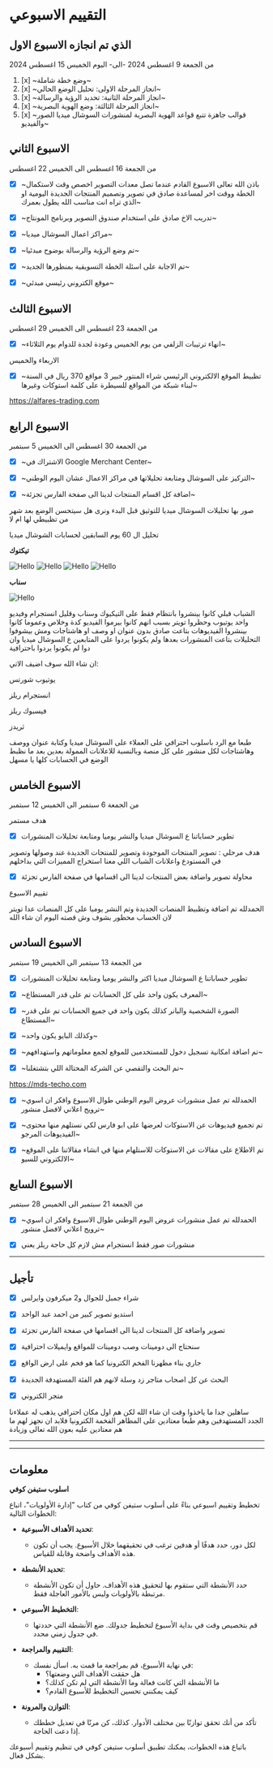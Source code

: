 # التقييم الاسبوعي



## الذي تم انجازه الاسبوع الاول

من الجمعة 9 اغسطس 2024 -الى- اليوم الخميس 15 اغسطس 2024

1. [x] ~وضع خطة شاملة~
2. [x] ~انجاز المرحلة الاولى: تحليل الوضع الحالي~
3. [x] ~انجاز المرحلة الثانية: تحديد الرؤية والرسالة~
4. [x] ~انجاز المرحلة الثالثة: وضع الهوية البصرية~
5. [x] ~قوالب جاهزة تتبع قواعد الهوية البصرية لمنشورات السوشال ميديا الصور والفيديو~


##  الاسبوع الثاني 

من الجمعة 16 اغسطس الى الخميس 22 اغسطس

* [x] ~باذن الله تعالى الاسبوع القادم عندما تصل معدات التصوير اخصص وقت لاستكمال الخطة ووقت اخر لمساعدة صادق في تصوير وتصميم المنتجات الجديدة اليومية او الذي تراه انت مناسب الله يطول بعمرك~

* [x] ~تدريب الاخ صادق على استخدام صندوق التصوير وبرنامج المونتاج~

* [x] ~مراكز اعمال السوشال ميديا~

* [x] ~تم وضع الرؤية والرسالة بوضوح مبدئيا~

* [x] ~تم الاجابة على اسئلة الخطة التسويقية بمنظورها الجديد~

- [x] ~موقع الكتروني رئيسي مبدئي~

## الاسبوع الثالث

من الجمعة 23 اغسطس الى الخميس 29 اغسطس

- [x] ~انهاء ترتيبات الزلفي من يوم الخميس وعودة لجدة للدوام يوم الثلاثاء~

الاربعاء والخميس

- [x] ~تظبيط الموقع الالكتروني الرئيسي شراء المنتور خبير 3 مواقع 370 ريال في السنة لبناء شبكة من المواقع للسيطرة على كلمة استوكات وغيرها~

https://alfares-trading.com


## الاسبوع الرابع

من الجمعة 30 اغسطس الى الخميس 5 سبتمبر

- [x] ~الاشتراك في Google Merchant Center~

- [x] ~التركيز على السوشال ومتابعة تحليلاتها في مراكز الاعمال عشان اليوم الوطني~

- [x] ~اضافة كل اقسام المنتجات لدينا الى صفحة الفارس تجزئة~

صور بها تحليلات السوشال ميديا للتوثيق قبل البدء ونرى هل سيتحسن الوضع بعد شهر من تظبيطي لها ام لا

تحليل ال 60 يوم السابقين لحسابات الشوشال ميديا

**تيكتوك**

<Image src="/social-data-when-start/reach-tiktok.png" alt="Hello" width={500} height={500} /> 
<Image src="/social-data-when-start/followers-tiktok.png" alt="Hello" width={500} height={500} /> 
<Image src="/social-data-when-start/engagement-tiktok.png" alt="Hello" width={500} height={500} /> 
<Image src="/social-data-when-start/conversion-tiktok.png" alt="Hello" width={500} height={500} /> 

**سناب**

<Image src="/social-data-when-start/snap.png" alt="Hello" width={500} height={500} /> 

الشباب قبلي كانوا بينشروا بانتظام فقط على التيكيوك وسناب وقليل انستجرام وفيديو واحد يوتيوب وحظروا تويتر بسبب انهم كانوا بيرموا الفيديو كدة وخلاص وعموما كانوا بينشروا الفيديوهات بتاعت صادق بدون عنوان او وصف او هاشتاجات ومش بيشوفوا التحليلات بتاعت المنشورات بعدها ولم يكونوا يردوا على المتابعين ع السوشال ميديا وان دوا لم يكونوا يردوا باحترافية 

ان شاء الله سوف اضيف الاتي:

يوتيوب شورتس

انستجرام ريلز

فيسبوك ريلز

ثريدز

طبعا مع الرد باسلوب احترافي على العملاء على السوشال ميديا وكتابة عنوان ووصف وهاشتاجات لكل منشور على كل منصة وبالنسبة للاعلانات الممولة بعدين بعد ما نظبط الوضع في الحسابات كلها يا مسهل

## الاسبوع الخامس

من الجمعة 6 سبتمبر الى الخميس 12 سبتمبر

هدف مستمر

- [x] تطوير حساباتنا ع السوشال ميديا والنشر يوميا ومتابعة تحليلات المنشورات

هدف مرحلي : تصوير المنتجات الموجودة وتصوير للمنتجات الجديدة عند وصولها وتصوير في المستودع واعلانات الشباب اللي معنا استخراج المميزات التي بداخلهم

- [x] محاولة تصوير واضافة بعض المنتجات لدينا الى اقسامها في صفحة الفارس تجزئة

تقييم الاسبوع

الحمدلله تم اضافة وتظبيط المنصات الجديدة وتم النشر يوميا على كل المنصات عدا تويتر لان الحساب محظور بشوف وش قصته اليوم ان شاء الله



## الاسبوع السادس

من الجمعة 13 سبتمبر الى الخميس 19 سبتمبر



- [x] تطوير حساباتنا ع السوشال ميديا اكتر والنشر يوميا ومتابعة تحليلات المنشورات

- [x] ~المعرف يكون واحد على كل الحسابات تم على قدر المستطاع~

- [x] ~الصورة الشخصية والبانر كذلك يكون واحد في جميع الحسابات تم على قدر المستطاع~

- [x] ~وكذلك البايو يكون واحد~

- [x] ~تم اضافة امكانية تسجيل دخول للمستخدمين للموقع لجمع معلوماتهم واستهدافهم~

- [x] ~تم البحث والتقصي عن الشركة المحتالة اللي بتشتغلنا~

https://mds-techo.com

- [x] ~الحمدلله تم عمل منشورات عروض اليوم الوطني طوال الاسبوع وافكر ان اسوي ترويج اعلاني لافضل منشور~

- [x] ~تم تجميع فيديوهات عن الاستوكات لعرضها على ابو فارس لكي نستلهم منها محتوى الفيديوهات المرجو~

- [x] ~تم الاطلاع على مقالات عن الاستوكات للاستلهام منها في انشاء مقالاتنا على الموقع الالكتروني للسيو~




## الاسبوع السابع

من الجمعة 21 سبتمبر الى الخميس 28 سبتمبر


- [x] ~الحمدلله تم عمل منشورات عروض اليوم الوطني طوال الاسبوع وافكر ان اسوي ترويج اعلاني لافضل منشور~

- [x] منشورات صور فقط انستجرام مش لازم كل حاجة ريلز يعني

---

## تأجيل



- [x] شراء جمبل للجوال و2 ميكرفون وايرلس

- [x] استديو تصوير كبير من احمد عبد الواحد

- [x] تصوير واضافة كل المنتجات لدينا الى اقسامها في صفحة الفارس تجزئة

- [x] سنحتاج الى دومينات وصب دومينات للمواقع وايميلات احترافية

* [x] جاري بناء مظهرنا الفخم الكترونيا كما هو فخم على ارض الواقع


* [x] البحث عن كل اصحاب متاجر زد وسلة لانهم هم الفئة المستهدفة الجديدة

- [x] متجر الكتروني

ساهلين جدا ما ياخذوا وقت ان شاء الله لكن هم اول مكان احترافي يذهب له عملاءنا الجدد المستهدفين وهم طبعا معتادين على المظاهر الفخمة الكترونيا فلابد ان نجهز لهم ما هم معتادين عليه بعون الله تعالى وزيادة



---

---

## معلومات

**اسلوب ستيفن كوفي**

تخطيط وتقييم اسبوعي بناءً على أسلوب ستيفن كوفي من كتاب "إدارة الأولويات"، اتباع الخطوات التالية:


* **تحديد الأهداف الأسبوعية**:
   - لكل دور، حدد هدفًا أو هدفين ترغب في تحقيقهما خلال الأسبوع. يجب أن تكون هذه الأهداف واضحة وقابلة للقياس.

* **تحديد الأنشطة**:
   - حدد الأنشطة التي ستقوم بها لتحقيق هذه الأهداف. حاول أن تكون الأنشطة مرتبطة بالأولويات وليس بالأمور العاجلة فقط.

* **التخطيط الأسبوعي**:
   - قم بتخصيص وقت في بداية الأسبوع لتخطيط جدولك. ضع الأنشطة التي حددتها في جدول زمني محدد.

* **التقييم والمراجعة**:
   - في نهاية الأسبوع، قم بمراجعة ما قمت به. اسأل نفسك:
     - هل حققت الأهداف التي وضعتها؟
     - ما الأنشطة التي كانت فعالة وما الأنشطة التي لم تكن كذلك؟
     - كيف يمكنني تحسين التخطيط للأسبوع القادم؟

* **التوازن والمرونة**:
   - تأكد من أنك تحقق توازنًا بين مختلف الأدوار. كذلك، كن مرنًا في تعديل خططك إذا دعت الحاجة.

باتباع هذه الخطوات، يمكنك تطبيق أسلوب ستيفن كوفي في تنظيم وتقييم أسبوعك بشكل فعال.



